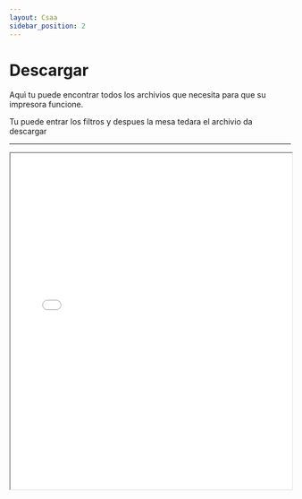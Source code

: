 ```yaml
---
layout: Csaa
sidebar_position: 2
---
```


# Descargar

Aquì tu puede encontrar todos los archivios que necesita para que su impresora funcione.

Tu puede entrar los filtros y despues la mesa tedara el archivio da descargar 

* * *

<iframe src='assets/downloads/download.html' width='100%' height='600px'></iframe>
